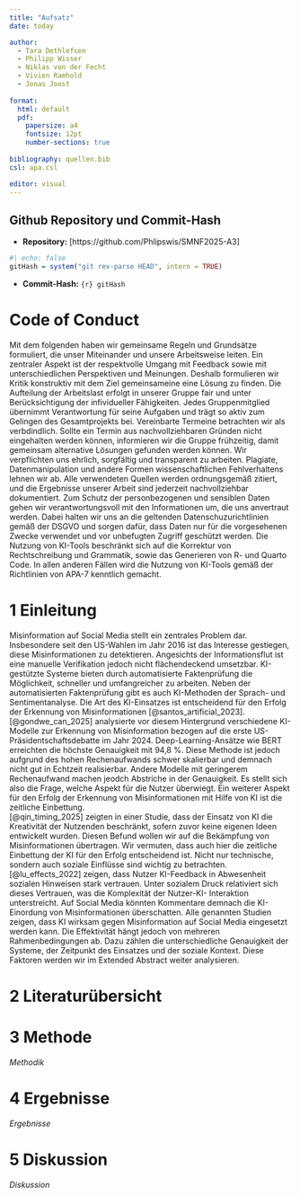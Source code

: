 ```yaml
---
title: "Aufsatz"
date: today

author:
  - Tara Dethlefsen
  - Philipp Wisser
  - Niklas von der Fecht
  - Vivien Ramhold
  - Jonas Joost
  
format:
  html: default
  pdf:
    papersize: a4
    fontsize: 12pt
    number-sections: true
    
bibliography: quellen.bib
csl: apa.csl

editor: visual
---
```


## Github Repository und Commit-Hash

-   **Repository:** \[https://github.com/Phlipswis/SMNF2025-A3\]

```r
#| echo: false
gitHash = system("git rev-parse HEAD", intern = TRUE)
```

-   **Commit-Hash:** `{r} gitHash`

# Code of Conduct

Mit dem folgenden haben wir gemeinsame Regeln und Grundsätze formuliert, die unser Miteinander und unsere Arbeitsweise leiten. Ein zentraler Aspekt ist der respektvolle Umgang mit Feedback sowie mit unterschiedlichen Perspektiven und Meinungen. Deshalb formulieren wir Kritik konstruktiv mit dem Ziel gemeinsameine eine Lösung zu finden. Die Aufteilung der Arbeitslast erfolgt in unserer Gruppe fair und unter Berücksichtigung der infividueller Fähigkeiten. Jedes Gruppenmitglied übernimmt Verantwortung für seine Aufgaben und trägt so aktiv zum Gelingen des Gesamtprojekts bei. Vereinbarte Termeine betrachten wir als verbdindlich. Sollte ein Termin aus nachvollziehbaren Gründen nicht eingehalten werden können, informieren wir die Gruppe frühzeitig, damit gemeinsam alternative Lösungen gefunden werden können. Wir verpflichten uns ehrlich, sorgfältig und transparent zu arbeiten. Plagiate, Datenmanipulation und andere Formen wissenschaftlichen Fehlverhaltens lehnen wir ab. Alle verwendeten Quellen werden ordnungsgemäß zitiert, und die Ergebnisse unserer Arbeit sind jederzeit nachvollziehbar dokumentiert. Zum Schutz der personbezogenen und sensiblen Daten gehen wir verantwortungsvoll mit den Informationen um, die uns anvertraut werden. Dabei halten wir uns an die geltenden Datenschuzurichtlinien gemäß der DSGVO und sorgen dafür, dass Daten nur für die vorgesehenen Zwecke verwendet und vor unbefugten Zugriff geschützt werden. Die Nutzung von KI-Tools beschränkt sich auf die Korrektur von Rechtschreibung und Grammatik, sowie das Generieren von R- und Quarto Code. In allen anderen Fällen wird die Nutzung von KI-Tools gemäß der Richtlinien von APA-7 kenntlich gemacht.

# 1 Einleitung

Misinformation auf Social Media stellt ein zentrales Problem dar. Insbesondere seit den US-Wahlen im Jahr 2016 ist das Interesse gestiegen, diese Misinformationen zu detektieren. Angesichts der Informationsflut ist eine manuelle Verifikation jedoch nicht flächendeckend umsetzbar. KI-gestützte Systeme bieten durch automatisierte Faktenprüfung die Möglichkeit, schneller und umfangreicher zu arbeiten. Neben der automatisierten Faktenprüfung gibt es auch KI-Methoden der Sprach- und Sentimentanalyse. Die Art des KI-Einsatzes ist entscheidend für den Erfolg der Erkennung von Misinformationen [@santos_artificial_2023].\
[@gondwe_can_2025] analysierte vor diesem Hintergrund verschiedene KI-Modelle zur Erkennung von Misinformation bezogen auf die erste US-Präsidentschaftsdebatte im Jahr 2024. Deep-Learning-Ansätze wie BERT erreichten die höchste Genauigkeit mit 94,8 %. Diese Methode ist jedoch aufgrund des hohen Rechenaufwands schwer skalierbar und demnach nicht gut in Echtzeit realisierbar. Andere Modelle mit geringerem Rechenaufwand machen jeodch Abstriche in der Genauigkeit. Es stellt sich also die Frage, welche Aspekt für die Nutzer überwiegt. Ein weiterer Aspekt für den Erfolg der Erkennung von Misinformationen mit Hilfe von KI ist die zeitliche Einbettung.\
[@qin_timing_2025] zeigten in einer Studie, dass der Einsatz von KI die Kreativität der Nutzenden beschränkt, sofern zuvor keine eigenen Ideen entwickelt wurden. Diesen Befund wollen wir auf die Bekämpfung von Misinformationen übertragen. Wir vermuten, dass auch hier die zeitliche Einbettung der KI für den Erfolg entscheidend ist. Nicht nur technische, sondern auch soziale Einflüsse sind wichtig zu betrachten.\
[@lu_effects_2022] zeigen, dass Nutzer KI-Feedback in Abwesenheit sozialen Hinweisen stark vertrauen. Unter sozialem Druck relativiert sich dieses Vertrauen, was die Komplexität der Nutzer-KI- Interaktion unterstreicht. Auf Social Media könnten Kommentare demnach die KI-Einordung von Misinformationen überschatten. Alle genannten Studien zeigen, dass KI wirksam gegen Misinformation auf Social Media eingesetzt werden kann. Die Effektivität hängt jedoch von mehreren Rahmenbedingungen ab. Dazu zählen die unterschiedliche Genauigkeit der Systeme, der Zeitpunkt des Einsatzes und der soziale Kontext. Diese Faktoren werden wir im Extended Abstract weiter analysieren.

# 2 Literaturübersicht

::: {#refs}
:::

# 3 Methode

*Methodik*

# 4 Ergebnisse

*Ergebnisse*

# 5 Diskussion

*Diskussion*
